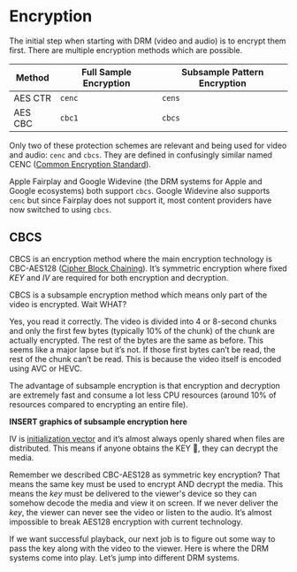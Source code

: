 # Encryption

The initial step when starting with DRM (video and audio) is to encrypt them first. There are multiple encryption methods which are possible.

| Method | Full Sample Encryption | Subsample Pattern Encryption |
| --- | --- | --- |
| AES CTR | `cenc` | `cens` |
| AES CBC | `cbc1` | `cbcs` |

Only two of these protection schemes are relevant and being used for video and audio: `cenc` and `cbcs`. They are defined in confusingly similar named CENC ([Common Encryption Standard](https://www.iso.org/standard/84637.html)).

Apple Fairplay and Google Widevine (the DRM systems for Apple and Google ecosystems) both support `cbcs`. Google Widevine also supports `cenc` but since Fairplay does not support it, most content providers have now switched to using `cbcs`. 

## CBCS

CBCS is an encryption method where the main encryption technology is CBC-AES128 ([Cipher Block Chaining](https://xilinx.github.io/Vitis_Libraries/security/2020.1/guide_L1/internals/cbc.html)). It’s symmetric encryption where fixed *KEY* and *IV* are required for both encryption and decryption.

CBCS is a subsample encryption method which means only part of the video is encrypted. Wait WHAT?

Yes, you read it correctly. The video is divided into 4 or 8-second chunks and only the first few bytes (typically 10% of the chunk) of the chunk are actually encrypted. The rest of the bytes are the same as before. This seems like a major lapse but it’s not. If those first bytes can’t be read, the rest of the chunk can’t be read. This is because the video itself is encoded using AVC or HEVC.

The advantage of subsample encryption is that encryption and decryption are extremely fast and consume a lot less CPU resources (around 10% of resources compared to encrypting an entire file).

**INSERT graphics of subsample encryption here**

IV is [initialization vector](https://en.wikipedia.org/wiki/Initialization_vector) and it’s almost always openly shared when files are distributed. This means if anyone obtains the KEY 🔑, they can decrypt the media.

Remember we described CBC-AES128 as symmetric key encryption? That means the same key must be used to encrypt AND decrypt the media. This means the *key* must be delivered to the viewer's device so they can somehow decode the media and view it on screen. If we never deliver the *key*, the viewer can never see the video or listen to the audio. It’s almost impossible to break AES128 encryption with current technology.

If we want successful playback, our next job is to figure out some way to pass the key along with the video to the viewer. Here is where the DRM systems come into play. Let’s jump into different DRM systems.